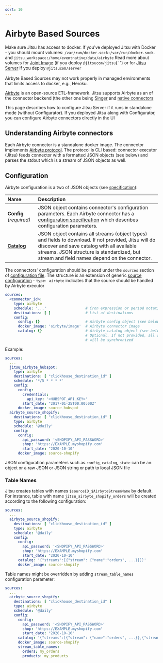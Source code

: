 ```yaml
---
sort: 10
---
```



# Airbyte Based Sources

<Hint>
    Make sure Jitsu has access to docker. If you've deployed Jitsu with Docker - you should mount volumes: <code inline={true}>/var/run/docker.sock:/var/run/docker.sock</code>.
    and <code inline={true}>jitsu_workspace:/home/eventnative/data/airbyte</code>
    Read more about volumes for <a href="/docs/deployment/deploy-with-docker/joint-image#environment-variables">Joint Image</a> (if you deploy <code inline={true}>@jitsucom/jitsu</code>{' '}
    or for <a href="docs/deployment/deploy-with-docker/jitsu-server#volumes">Jitsu Server</a> if you deploy <code inline={true}>@jitsucom/server</code>
    <br /><br />
    Airbyte Based Sources may not work properly in managed environments that limits access to docker, e.g., Heroku.
</Hint>


[Airbyte](https://www.airbyte.io/) is an open-source ETL-framework. Jitsu supports Airbyte as an of the connector backend (the other one being [Singer](/docs/sources-configuration/singer) and [native connectors](/docs/sources-configuration)

This page describes how to configure Jitsu Server if it runs in standalone mode (without Configurator). If you deployed Jitsu along
with Configurator, you can configure Airbyte connectors directly in the UI

## Understanding Airbyte connectors

Each Airbyte connector is a standalone docker image. The connector implements [Airbyte protocol](https://docs.airbyte.io/understanding-airbyte/airbyte-specification).
The protocol is CLI based: connector executor (Jitsu) feeds connector with a formatted JSON objects (see below) and parses the stdout which is
a stream of JSON objects as well.


## Configuration

Airbyte configuration is a two of JSON objects (see [specification](https://docs.airbyte.io/understanding-airbyte/airbyte-specification#read)):


| Name | Description |
| :--- | :--- |
| **Config** *(required)* | JSON object contains connector's configuration parameters. Each Airbyte connector has a [configuration specification](https://docs.airbyte.io/understanding-airbyte/airbyte-specification#spec) which describes configuration parameters. |
| **[Catalog](https://docs.airbyte.io/understanding-airbyte/catalog)** | JSON object contains all streams (object types) and fields to download. If not provided, Jitsu will do discover and save catalog with all available streams. JSON structure is standardized, but stream and field names depend on the connector. |

The connectors' configuration should be placed under the `sources` section of [configuration file](/docs/configuration). The structure is an extension
of generic [source configuration](http://localhost:3000/docs/sources-configuration) - `type: airbyte` indicates that the source should be handled
by Airbyte executor

```yaml
sources:
  <connector_id>:
    type: airbyte
    schedule: '...'                  # Cron expression or period notation (@daily or @hourly)
    destinations: [ ]                # List of destinations
    config:
      config: {}                     # Airbyte config object (see below)
      docker_image: 'airbyte/image'  # Airbyte connector image
      catalog: {}                    # Airbyte catalog object (see below).
                                     # Optional. If not provided, all streams
                                     # will be synchronized
```

Example:

```yaml
sources:
  ...
  jitsu_airbyte_hubspot:
    type: airbyte
    destinations: [ "clickhouse_destination_id" ]
    schedule: '*/5 * * * *'
    config:
      config:
        credentials:
          api_key: '<HUBSPOT_API_KEY>'
        start_date: "2017-01-25T00:00:00Z"
      docker_image: source-hubspot
  airbyte_source_shopify:
    destinations: [ "clickhouse_destination_id" ]
    type: airbyte
    schedule: '@daily'
    config:
      config:
        api_password: '<SHOPIFY_API_PASSWORD>'
        shop: 'https://EXAMPLE.myshopify.com'
        start_date: "2020-10-10"
      docker_image: source-shopify

```

<Hint>
  JSON configuration parameters such as <code inline="true">config</code>, <code inline="true">catalog</code>, <code inline="true">state</code> can be an object or a raw JSON or JSON string or path to local JSON file
</Hint>

### Table Names

Jitsu creates tables with names `$sourceID_$AirbyteStreamName` by default. For instance, table with name `jitsu_airbyte_shopify_orders` will be created according to the following configuration:

```yaml
sources:
  ...
  airbyte_source_shopify:
    destinations: [ "clickhouse_destination_id" ]
    type: airbyte
    schedule: '@daily'
    config:
      config:
        api_password: '<SHOPIFY_API_PASSWORD>'
        shop: 'https://EXAMPLE.myshopify.com'
        start_date: "2020-10-10"
      catalog: '{"streams":[{"stream": {"name":"orders", ...}}]}'
      docker_image: source-shopify
```

Table names might be overridden by adding `stream_table_names` configuration parameter:

```yaml
sources:
  ...
  airbyte_source_shopify:
    destinations: [ "clickhouse_destination_id" ]
    type: airbyte
    schedule: '@daily'
    config:
      config:
        api_password: '<SHOPIFY_API_PASSWORD>'
        shop: 'https://EXAMPLE.myshopify.com'
        start_date: "2020-10-10"
      catalog: '{"streams":[{"stream": {"name":"orders", ...}},{"stream": {"name":"products", ...}}]}'
      docker_image: source-shopify
      stream_table_names:
        orders: my_orders
        products: my_products
```